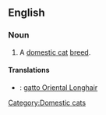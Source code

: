 ==English==
{{wikipedia}}
===Noun===
{{en-noun|sg=[[Oriental]] [[longhair|Longhair]]}}

# A [[domestic cat]] [[breed]].

====Translations====
{{checktrans-top}}
* {{ttbc|it}}: [[gatto Oriental Longhair]]
{{trans-mid}}

{{trans-bottom}}

[[Category:Domestic cats]]